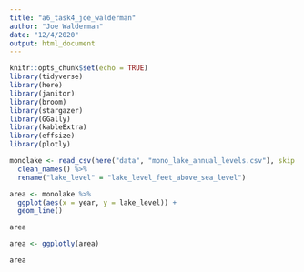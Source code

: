 ```yaml
---
title: "a6_task4_joe_walderman"
author: "Joe Walderman"
date: "12/4/2020"
output: html_document
---
```


```r
knitr::opts_chunk$set(echo = TRUE)
library(tidyverse)
library(here)
library(janitor)
library(broom)
library(stargazer)
library(GGally)
library(kableExtra)
library(effsize)
library(plotly)
```

```r
monolake <- read_csv(here("data", "mono_lake_annual_levels.csv"), skip = 5) %>% 
  clean_names() %>% 
  rename("lake_level" = "lake_level_feet_above_sea_level")
```

```r
area <- monolake %>% 
  ggplot(aes(x = year, y = lake_level)) +
  geom_line()

area
```

```r
area <- ggplotly(area)

area
```



